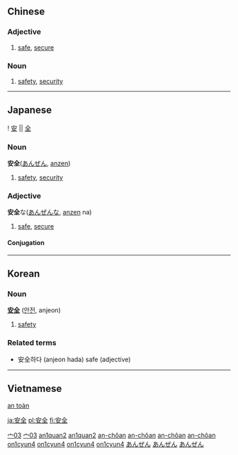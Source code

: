 {{zh-hanzi|[[安]][[全]]}}
==Chinese==
{{zh-pinyin|ānquán|an-chôan|on<sup>1</sup> cyun<sup>4</sup>}}
===Adjective===
# [[safe]], [[secure]]

===Noun===
# [[safety]], [[security]]
[[Category:zh-tw:Adjectives|宀03]]
[[Category:zh-tw:Elementary Mandarin|宀03]]
[[Category:zh-cn:Adjectives|an1quan2]]
[[Category:zh-cn:Elementary Mandarin|an1quan2]]
[[Category:nan-tw:Adjectives|an-chôan]]
[[Category:nan-tw:Nouns|an-chôan]]
[[Category:nan-cn:Adjectives|an-chôan]]
[[Category:nan-cn:Nouns|an-chôan]]
[[Category:yue-hk:Adjectives|on1cyun4]]
[[Category:yue-hk:Nouns|on1cyun4]]
[[Category:yue-cn:Adjectives|on1cyun4]]
[[Category:yue-cn:Nouns|on1cyun4]]
----

== Japanese == 
{{ja-kanjitab-top}}
! [[安]] || [[全]]
{{ja-kanjitab-bottom}}
[[Category:Japanese language|あんぜん]]
===Noun===
[[Category:Japanese nouns|あんぜん]]
'''安全'''([[あんぜん]], [[anzen]])
#[[safety]], [[security]]


===Adjective===
[[Category:な-Adjectives|あんぜん]]
'''安全'''な([[あんぜん]]な, [[anzen]] na)
# [[safe]], [[secure]]
====Conjugation====
{{ja-na|安全|あんぜん|anzen}}

----
==Korean==
===Noun===
'''[[安]][[全]]''' ([[안전]], anjeon)
#[[safety]]

===Related terms===
*安全하다 (anjeon hada) safe (adjective)

----

==Vietnamese==
[[an toàn]]

[[ja:安全]]
[[pl:安全]]
[[fi:安全]]